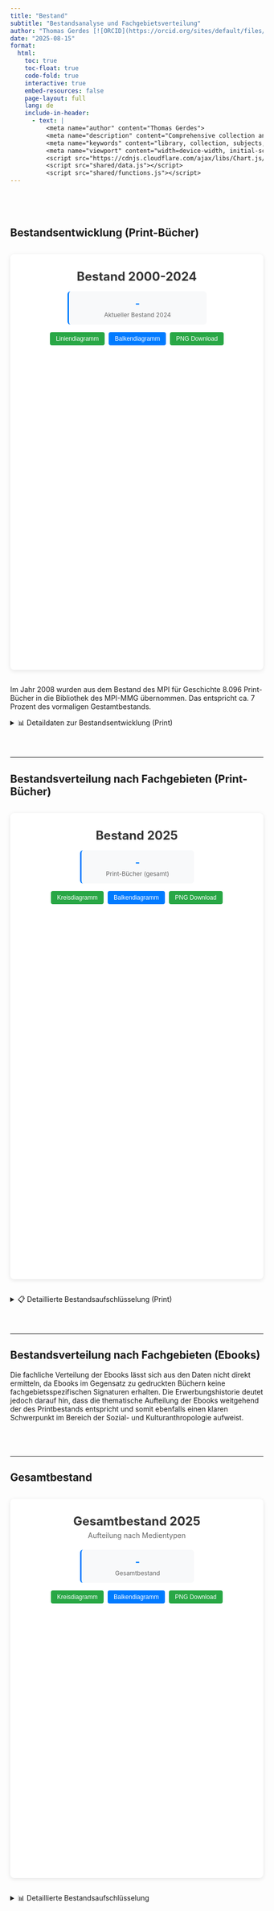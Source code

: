 ---
title: "Bestand"
subtitle: "Bestandsanalyse und Fachgebietsverteilung"
author: "Thomas Gerdes [![ORCID](https://orcid.org/sites/default/files/images/orcid_16x16.png)](https://orcid.org/0000-0001-8524-5987){target=\"_blank\"}"
date: "2025-08-15"
format:
  html:
    toc: true
    toc-float: true
    code-fold: true
    interactive: true
    embed-resources: false
    page-layout: full
    lang: de
    include-in-header:
      - text: |
          <meta name="author" content="Thomas Gerdes">
          <meta name="description" content="Comprehensive collection analysis for MPI library including subject distribution">
          <meta name="keywords" content="library, collection, subjects, statistics, MPI, print books, distribution">
          <meta name="viewport" content="width=device-width, initial-scale=1.0">
          <script src="https://cdnjs.cloudflare.com/ajax/libs/Chart.js/3.9.1/chart.min.js"></script>
          <script src="shared/data.js"></script>
          <script src="shared/functions.js"></script>
---

```{=html}
<style>
.quarto-container {
  max-width: 1400px !important;
}
body {
  margin: 0 20px;
}

.dashboard-nav {
  background: #f8f9fa;
  padding: 15px;
  border-radius: 8px;
  margin: 20px 0;
  text-align: center;
}

.dashboard-nav a {
  display: inline-block;
  padding: 10px 20px;
  margin: 0 5px;
  background: #007bff;
  color: white;
  text-decoration: none;
  border-radius: 5px;
  transition: background-color 0.2s ease;
}

.dashboard-nav a:hover {
  background: #0056b3;
  color: white;
}

.dashboard-nav a.active {
  background: #28a745;
}

.info-box-container {
  display: flex;
  flex-wrap: wrap;
  justify-content: center;
  gap: 10px;
}

.info-box {
  background: #f8f9fa;
  padding: 12px;
  border-radius: 6px;
  text-align: center;
  flex: 1 1 200px;
  min-width: 200px;
  max-width: 250px;
}

@media (max-width: 768px) {
  .info-box {
    flex: 1 1 calc(50% - 5px);
    min-width: calc(50% - 5px);
    max-width: calc(50% - 5px);
  }
}

@media (max-width: 480px) {
  .info-box {
    flex: 1 1 100%;
    min-width: 100%;
    max-width: 100%;
  }
}

.info-box-value {
  font-size: 20px;
  font-weight: bold;
}

.info-box-label {
  font-size: 12px;
  color: #666;
  margin-top: 3px;
}

.info-box.blue { border-left: 3px solid #007bff; }
.info-box.blue .info-box-value { color: #007bff; }
.info-box.gray { border-left: 3px solid #6c757d; }
.info-box.gray .info-box-value { color: #6c757d; }
.info-box.green { border-left: 3px solid #28a745; }
.info-box.green .info-box-value { color: #28a745; }
.info-box.red { border-left: 3px solid #dc3545; }
.info-box.red .info-box-value { color: #dc3545; }

.dashboard-button {
  padding: 6px 12px;
  border: none;
  border-radius: 4px;
  color: white;
  cursor: pointer;
  font-size: 12px;
  transition: background-color 0.2s ease;
}

.dashboard-button:hover {
  opacity: 0.9;
}

.dashboard-button:focus {
  outline: 2px solid #000;
  outline-offset: 2px;
}

.chart-container {
  background: white;
  padding: 20px;
  margin: 30px 0;
  border-radius: 8px;
  box-shadow: 0 2px 8px rgba(0,0,0,0.1);
}

.chart-title {
  color: #333;
  text-align: center;
  margin: 10px 0 5px 0;
  font-size: 24px;
}
</style>
```

<div style="height: 40px;"></div>

## Bestandsentwicklung (Print-Bücher)

```{=html}
<div class="chart-container">
  <h2 class="chart-title">Bestand 2000-2024</h2>
  
  <div class="info-box-container" style="margin: 15px 0;">
  <div class="info-box blue">
    <div class="info-box-value" id="currentStockPrint" aria-live="polite">-</div>
    <div class="info-box-label">Aktueller Bestand 2024</div>
  </div>
</div>

  <div style="margin: 15px 0; display: flex; gap: 8px; justify-content: center;">
    <button id="lineBtnStock" onclick="changeChartTypeStock('line')" 
            aria-label="Wechsel zu Liniendiagramm für Bestandsentwicklung"
            class="dashboard-button" 
            style="background: #28a745;">Liniendiagramm</button>
    <button id="barBtnStock" onclick="changeChartTypeStock('bar')" 
            aria-label="Wechsel zu Balkendiagramm für Bestandsentwicklung"
            class="dashboard-button" 
            style="background: #007bff;">Balkendiagramm</button>
    <button onclick="downloadChartStock()" 
            aria-label="Diagramm der Bestandsentwicklung als PNG-Datei herunterladen"
            class="dashboard-button" 
            style="background: #28a745;">PNG Download</button>
  </div>

  <div style="position: relative; height: 600px; margin: 10px 0;">
    <canvas id="stockChart" role="img" aria-label="Diagramm der Bestandsentwicklung Print-Bücher von 2000 bis 2024"></canvas>
  </div>
</div>

<p>Im Jahr 2008 wurden aus dem Bestand des MPI für Geschichte 8.096 Print-Bücher in die Bibliothek des MPI-MMG übernommen. Das entspricht ca. 7 Prozent des vormaligen Gestamtbestands.</p>

<details id="detailsStock">
<summary>📊 Detaildaten zur Bestandsentwicklung (Print)</summary>
<div class="details-content">
</div>
</details>
```

<div style="height: 40px;"></div>

---

## Bestandsverteilung nach Fachgebieten (Print-Bücher)

```{=html}
<div class="chart-container">
  <h2 class="chart-title">Bestand 2025</h2>
  
  <div style="display: flex; justify-content: center; margin: 15px 0;">
    <div class="info-box blue" style="flex: none;">
      <div class="info-box-value" id="totalBooks" aria-live="polite">-</div>
      <div class="info-box-label">Print-Bücher (gesamt)</div>
    </div>
  </div>

  <div style="margin: 15px 0; display: flex; gap: 8px; justify-content: center;">
    <button id="pieBtn2" onclick="changeChartType2('pie')" 
            aria-label="Wechsel zu Kreisdiagramm für Bestandsverteilung"
            class="dashboard-button" 
            style="background: #28a745;">Kreisdiagramm</button>
    <button id="barBtn2" onclick="changeChartType2('bar')" 
            aria-label="Wechsel zu Balkendiagramm für Bestandsverteilung"
            class="dashboard-button" 
            style="background: #007bff;">Balkendiagramm</button>
    <button onclick="downloadChart2()" 
            aria-label="Diagramm der Bestandsverteilung als PNG-Datei herunterladen"
            class="dashboard-button" 
            style="background: #28a745;">PNG Download</button>
  </div>

  <div style="position: relative; height: 700px; margin: 10px 0;">
    <canvas id="subjectChart" role="img" aria-label="Diagramm der Bestandsverteilung nach Fachgebieten"></canvas>
  </div>
</div>

<details id="details2">
<summary>📋 Detaillierte Bestandsaufschlüsselung (Print)</summary>
<div class="details-content">
</div>
</details>
```
<div style="height: 40px;"></div>

---

## Bestandsverteilung nach Fachgebieten (Ebooks)

<p>Die fachliche Verteilung der Ebooks lässt sich aus den Daten nicht direkt ermitteln, da Ebooks im Gegensatz zu gedruckten Büchern keine fachgebietsspezifischen Signaturen erhalten. Die Erwerbungshistorie deutet jedoch darauf hin, dass die thematische Aufteilung der Ebooks weitgehend der des Printbestands entspricht und somit ebenfalls einen klaren Schwerpunkt im Bereich der Sozial- und Kulturanthropologie aufweist.</p>

<div style="height: 40px;"></div>

---

## Gesamtbestand

```{=html}
<div class="chart-container">
  <h2 class="chart-title">Gesamtbestand 2025</h2>
  <p style="text-align: center; color: #666; margin: 0 0 20px 0; font-size: 14px;">Aufteilung nach Medientypen</p>
  
  <div style="display: flex; justify-content: center; margin: 15px 0;">
    <div class="info-box blue" style="flex: none;">
      <div class="info-box-value" id="totalCollection" aria-live="polite">-</div>
      <div class="info-box-label">Gesamtbestand</div>
    </div>
  </div>

  <div style="margin: 15px 0; display: flex; gap: 8px; justify-content: center;">
    <button id="pieBtn3" onclick="changeChartType3('pie')" 
            aria-label="Wechsel zu Kreisdiagramm für Gesamtbestand"
            class="dashboard-button" 
            style="background: #28a745;">Kreisdiagramm</button>
    <button id="barBtn3" onclick="changeChartType3('bar')" 
            aria-label="Wechsel zu Balkendiagramm für Gesamtbestand"
            class="dashboard-button" 
            style="background: #007bff;">Balkendiagramm</button>
    <button onclick="downloadChart3()" 
            aria-label="Diagramm des Gesamtbestands als PNG-Datei herunterladen"
            class="dashboard-button" 
            style="background: #28a745;">PNG Download</button>
  </div>

  <div style="position: relative; height: 500px; margin: 10px 0;">
    <canvas id="totalCollectionChart" role="img" aria-label="Diagramm des Gesamtbestands nach Medientypen"></canvas>
  </div>
</div>

<details id="details3">
<summary>📊 Detaillierte Bestandsaufschlüsselung</summary>
<div class="details-content">
</div>
</details>

<script>
let chartStock, chart2, chart3;
let currentChartTypeStock = 'line';
let currentChartType2 = 'pie';
let currentChartType3 = 'pie';

function initChartStock(type = 'line') {
  const ctx = document.getElementById('stockChart').getContext('2d');
  
  if (chartStock) { 
    chartStock.destroy(); 
  }

  currentChartTypeStock = type;
  updateActiveButtons(type, 'lineBtnStock', 'barBtnStock');

  const config = getStandardChartConfig(type, {
    labels: STOCK_DATA.map(d => d.year),
    datasets: [
      {
        label: 'Print-Bücher Bestand',
        data: STOCK_DATA.map(d => d.value),
        borderColor: '#007bff',
        backgroundColor: type === 'bar' ? '#007bff' : '#007bff20',
        borderWidth: 3,
        pointRadius: type === 'line' ? 4 : 0,
        fill: type === 'line'
      }
    ]
  }, {
    scales: {
      y: { 
        title: { display: true, text: 'Bestand (Anzahl Bücher)', font: { size: 12 } }
      }
    }
  });
  
  chartStock = new Chart(ctx, config);
  announceToScreenReader(`Bestandsentwicklungsdiagramm als ${type === 'line' ? 'Liniendiagramm' : 'Balkendiagramm'} geladen`);
}

function changeChartTypeStock(type) { 
  initChartStock(type); 
}

function downloadChartStock() {
  downloadChart(chartStock, 'bestandsentwicklung_2000-2024.png', 'Bestandsentwicklungsdiagramm');
}

function initChart2(type = 'pie') {
  const ctx = document.getElementById('subjectChart').getContext('2d');
  
  if (chart2) { 
    chart2.destroy(); 
  }

  currentChartType2 = type;
  updateActiveButtons(type, null, 'barBtn2', 'pieBtn2');

  const colors = [
    '#007bff', '#28a745', '#dc3545', '#ffc107', '#17a2b8', 
    '#6f42c1', '#fd7e14', '#20c997', '#6c757d', '#e83e8c',
    '#007bff80', '#28a74580', '#dc354580', '#ffc10780', '#17a2b880',
    '#6f42c180', '#fd7e1480', '#20c99780', '#007bff40', '#28a74540', '#dc354540'
  ];

  const sortedData = [...SUBJECT_DATA].sort((a, b) => b.count - a.count);
  
  const indexMapping = {};
  SUBJECT_DATA.forEach((item, index) => {
    indexMapping[`${item.signature}-${item.name}`] = index;
  });
  
  const colorsToUse = sortedData.map(item => {
    const originalIndex = indexMapping[`${item.signature}-${item.name}`];
    return colors[originalIndex];
  });

  const config = {
    type: type,
    data: {
      labels: sortedData.map(d => `${d.signature} - ${d.name}`),
      datasets: [{
        label: 'Anzahl Bücher',
        data: sortedData.map(d => d.count),
        backgroundColor: colorsToUse,
        borderColor: colorsToUse.map(color => color.replace('80', '').replace('40', '')),
        borderWidth: 1
      }]
    },
    options: {
      responsive: true,
      maintainAspectRatio: false,
      accessibility: {
        announceNewData: {
          enabled: true
        }
      },
      layout: { padding: { bottom: type === 'bar' ? 60 : 20, left: 10, right: 10, top: 10 } },
      plugins: {
        legend: {
          display: type === 'pie',
          position: 'bottom',
          labels: { boxWidth: 12, padding: 8, font: { size: 9 }, usePointStyle: true }
        },
        tooltip: {
          callbacks: {
            title: context => null,
            label: context => {
              const count = type === 'bar' ? context.parsed.y : context.parsed;
              const percentage = ((count / TOTAL_BOOKS) * 100).toFixed(1);
              const item = sortedData[context.dataIndex];
              return `${item.signature} - ${item.name}: ${count.toLocaleString('de-DE')} (${percentage}%)`;
            }
          }
        }
      },
      scales: type === 'bar' ? {
        x: {
          title: { display: true, text: 'Signaturgruppe', font: { size: 12 } },
          ticks: {
            maxRotation: 45,
            minRotation: 45,
            font: { size: 8 },
            callback: (value, index) => {
              const item = sortedData[index];
              if (item) { 
                const label = `${item.signature} - ${item.name}`; 
                return label.length > 25 ? label.substr(0, 22) + '...' : label; 
              }
              return value;
            }
          }
        },
        y: { 
          title: { display: true, text: 'Anzahl Bücher', font: { size: 12 } }, 
          beginAtZero: true, 
          ticks: { font: { size: 10 } } 
        }
      } : {}
    }
  };
  
  chart2 = new Chart(ctx, config);
  announceToScreenReader(`Bestandsdiagramm als ${type === 'pie' ? 'Kreisdiagramm' : 'Balkendiagramm'} geladen`);
}

function changeChartType2(type) { 
  initChart2(type); 
}

function downloadChart2() {
  downloadChart(chart2, 'bestand_sachgruppen_2025.png', 'Bestandsdiagramm');
}

function initChart3(type = 'pie') {
  const ctx = document.getElementById('totalCollectionChart').getContext('2d');
  
  if (chart3) { 
    chart3.destroy(); 
  }

  currentChartType3 = type;
  updateActiveButtons(type, null, 'barBtn3', 'pieBtn3');

  const collectionColors = ['#007bff', '#28a745', '#17a2b8'];
  
  const collectionData = [
    { name: 'Print-Bücher', count: TOTAL_BOOKS }, 
    { name: 'Ebooks', count: TOTAL_EBOOKS },
    ...OTHER_MEDIA_DATA
  ];

  const dataToUse = type === 'bar' ? 
    [...collectionData].sort((a, b) => b.count - a.count) : 
    collectionData;

  const config = {
    type: type,
    data: {
      labels: dataToUse.map(d => d.name),
      datasets: [{
        label: 'Anzahl Medien',
        data: dataToUse.map(d => d.count),
        backgroundColor: collectionColors,
        borderColor: collectionColors,
        borderWidth: 1
      }]
    },
    options: {
      responsive: true,
      maintainAspectRatio: false,
      accessibility: {
        announceNewData: {
          enabled: true
        }
      },
      layout: { padding: { bottom: type === 'bar' ? 40 : 20, left: 10, right: 10, top: 10 } },
      plugins: {
        legend: {
          display: type === 'pie',
          position: 'bottom',
          labels: { boxWidth: 15, padding: 15, font: { size: 12 }, usePointStyle: true }
        },
        tooltip: {
          callbacks: {
            title: context => null,
            label: context => {
              const count = type === 'bar' ? context.parsed.y : context.parsed;
              const percentage = ((count / TOTAL_COLLECTION) * 100).toFixed(1);
              const item = dataToUse[context.dataIndex];
              return `${item.name}: ${count.toLocaleString('de-DE')} (${percentage}%)`;
            }
          }
        }
      },
      scales: type === 'bar' ? {
        x: { 
          title: { display: true, text: 'Medientyp', font: { size: 12 } }, 
          ticks: { font: { size: 11 } } 
        },
        y: { 
          title: { display: true, text: 'Anzahl Medien', font: { size: 12 } }, 
          beginAtZero: true, 
          ticks: { font: { size: 10 } } 
        }
      } : {}
    }
  };
  
  chart3 = new Chart(ctx, config);
  announceToScreenReader(`Gesamtbestandsdiagramm als ${type === 'pie' ? 'Kreisdiagramm' : 'Balkendiagramm'} geladen`);
}

function changeChartType3(type) { 
  initChart3(type); 
}

function downloadChart3() {
  downloadChart(chart3, 'gesamtbestand_2025.png', 'Gesamtbestandsdiagramm');
}

function updateStockStats() {
  document.getElementById('currentStockPrint').textContent = formatNumber(CURRENT_STOCK);
}

function updateSubjectStats() {
  document.getElementById('totalBooks').textContent = formatNumber(TOTAL_BOOKS);
}

function updateCollectionStats() {
  document.getElementById('totalCollection').textContent = formatNumber(TOTAL_COLLECTION);
}

function generateTableStock() {
  const columns = [
    { field: 'year', title: 'Jahr' },
    { field: 'value', title: 'Bestand Print-Bücher', formatter: formatNumber }
  ];
  return generateTable(STOCK_DATA, columns, {
    className: 'table table-striped table-hover',
    ariaLabel: 'Detaildaten der Bestandsentwicklung nach Jahren'
  });
}

function generateTable2() {
  const columns = [
    { field: 'signature', title: 'Signatur' },
    { field: 'name', title: 'Fachgebiet' },
    { field: 'count', title: 'Anzahl', formatter: formatNumber },
    { 
      field: 'count', 
      title: 'Anteil', 
      formatter: (value) => ((value / TOTAL_BOOKS) * 100).toFixed(1) + '%'
    }
  ];
  return generateTable(SUBJECT_DATA, columns, {
    sortBy: 'count',
    sortDesc: true,
    className: 'table table-striped table-hover',
    ariaLabel: 'Detaillierte Bestandsaufschlüsselung nach Fachgebieten'
  });
}

function generateTable3() {
  // Definiere die Daten hier lokal
  const collectionData = [
    { name: 'Print-Bücher', count: TOTAL_BOOKS }, 
    { name: 'Ebooks', count: TOTAL_EBOOKS },
    ...OTHER_MEDIA_DATA
  ];

  const columns = [
    { field: 'name', title: 'Medientyp' },
    { field: 'count', title: 'Anzahl', formatter: formatNumber },
    { 
      field: 'count', 
      title: 'Anteil', 
      formatter: (value) => ((value / TOTAL_COLLECTION) * 100).toFixed(1) + '%'
    }
  ];
  return generateTable(collectionData, columns, {
    className: 'table table-striped table-hover',
    ariaLabel: 'Gesamtbestand nach Medientypen'
  });
}

function initTables() {
  try {
    document.querySelector('#detailsStock .details-content').innerHTML = generateTableStock();
    document.querySelector('#details2 .details-content').innerHTML = generateTable2();
    document.querySelector('#details3 .details-content').innerHTML = generateTable3();
    console.log('📋 Collection tables initialized successfully');
  } catch (error) {
    console.error('Error initializing collection tables:', error);
  }
}

function initializeCollection() {
  try {
    console.log('🚀 Initializing Collection Dashboard...');
    
    updateStockStats();
    updateSubjectStats();
    updateCollectionStats();
    
    initChartStock();
    initChart2();
    initChart3();
    
    initTables();
    
    initDashboard([chartStock, chart2, chart3]);
    
    console.log('✅ Collection initialization complete');
    
  } catch (error) {
    console.error('❌ Collection initialization failed:', error);
    announceToScreenReader('Fehler beim Laden der Bestandsanalyse');
  }
}

if (document.readyState === 'loading') {
  document.addEventListener('DOMContentLoaded', initializeCollection);
} else {
  initializeCollection();
}

window.addEventListener('load', function() {
  if (!chartStock || !chart2 || !chart3) {
    console.log('🔄 Re-initializing collection charts...');
    initializeCollection();
  }
});
</script>
```